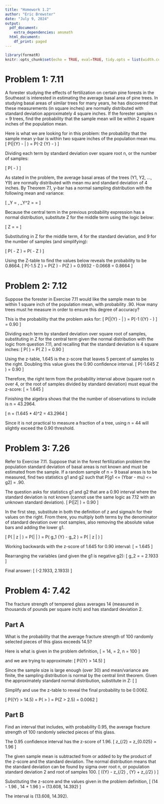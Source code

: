 ---
title: "Homework 1.2"
author: "Eric Brewster"
date: "July 9, 2024"
output:
  pdf_document:
    extra_dependencies: amsmath
  html_document:
    df_print: paged
---
 
```{r setup, include=FALSE}
library(formatR)
knitr::opts_chunk$set(echo = TRUE, eval=TRUE, tidy.opts = list(width.cutoff = 60), tidy = TRUE)
```

# Problem 1: 7.11
A forester studying the effects of fertilization on certain pine forests in the Southeast is interested in estimating the average basal area of pine trees. In studying basal areas of similar trees for many years, he has discovered that these measurements (in square inches) are normally
distributed with standard deviation approximately 4 square inches. If the forester samples
n = 9 trees, find the probability that the sample mean will be within 2 square inches of the
population mean.

Here is what we are looking for in this problem: the probability that the sample mean y-bar is within two square inches of the population mean mu.
\[
P(|\bar{Y} - \mu| \leq 2) = P(-2 \leq \bar{Y} - \mu \leq 2)
\]

Dividing each term by standard deviation over square root n, or the number of samples:

\[
P\left( -\frac{2}{\sigma/\sqrt{n}} \leq \frac{\bar{Y} - \mu}{\sigma / \sqrt{n}} \leq \frac{2}{\sigma/\sqrt{n}} \right)
\]

As stated in the problem, the average basal areas of the trees (Y1, Y2, ..., Y9) are normally distributed with mean mu and standard deviation of 4 inches. By Theorem 7.1, y-bar has a normal sampling distribution with the following mean and variance:

\[
\mu_Y = \mu, \sigma_Y^2 = \frac{\sigma^2}{n} = \frac{16}{9}
\]

Because the central term in the previous probability expression has a normal distribution, substitute Z for the middle term using the logic below:

\[
Z = \frac{\bar{Y} - \mu_Y}{\sigma_Y} = \frac{\bar{Y} - \mu}{\sigma / \sqrt{n}}
\]

Substituting in Z for the middle term, 4 for the standard deviation, and 9 for the number of samples (and simplifying):

\[
P\left( -\frac{2}{\frac{4}{\sqrt{9}}} \leq Z \leq \frac{2}{\frac{4}{\sqrt{9}}} \right)
= P\left( -\frac{3}{2} \leq Z \leq \frac{3}{2} \right)
\]

Using the Z-table to find the values below reveals the probability to be 0.8664.
\[
P(-1.5 \leq Z \leq 1.5) = P(Z \leq 1.5) - P(Z \leq -1.5)
= 0.9932 - 0.0668 = 0.8664
\]


# Problem 2: 7.12
Suppose the forester in Exercise 7.11 would like the sample mean to be within 1 square inch
of the population mean, with probability .90. How many trees must he measure in order to
ensure this degree of accuracy?

This is the probability that the problem asks for:
\[
P(|\bar{Y} - \mu| \leq 1) = P[-1 \leq (\bar{Y} - \mu) \leq 1] = 0.90
\]

Dividing each term by standard deviation over square root of samples, substituting in Z for the central term given the normal distribution with the logic from question 7.11, and recalling that the standard deviation is 4 square inches:
\[
P\left( \frac{-1}{\sigma/\sqrt{n}} \leq \frac{\bar{Y} - \mu}{\sigma / \sqrt{n}} \leq \frac{1}{\sigma/\sqrt{n}} \right) 
= P\left( \frac{-1}{4} \sqrt{n} \leq Z \leq \frac{1}{4}\sqrt{n} \right) = 0.90
\]

Using the z-table, 1.645 is the z-score that leaves 5 percent of samples to the right. Doubling this value gives the 0.90 confidence interval.
\[
P(-1.645 \leq Z \leq 1.645) = 0.90
\]

Therefore, the right term from the probability interval above (square root n over 4, or the root of samples divided by standard deviation) must equal the z-score:
\[
\frac{\sqrt{n}}{4} = 1.645
\]

Finishing the algebra shows that the the number of observations to include is n = 43.2964.

\[
n = (1.645 * 4)^2 = 43.2964
\]

Since it is not practical to measure a fraction of a tree, using n = 44 will slightly exceed the 0.90 threshold.


# Problem 3: 7.26
Refer to Exercise 7.11. Suppose that in the forest fertilization problem the population standard
deviation of basal areas is not known and must be estimated from the sample. If a random
sample of n = 9 basal areas is to be measured, find two statistics g1 and g2 such that P[g1 <=
(Ybar - mu) <= g2] = .90.

The question asks for statistics g1 and g2 that are a 0.90 interval where the standard deviation is not known (cannot use the same logic as 7.12 with an unknown standard deviation).
\[
P(|Z| \leq 1.645) = 0.90
\]

In the first step, substitute in both the definition of z and sigma/n for their values on the right. From there, you multiply both terms by the denominator of standard deviation over root samples, also removing the absolute value bars and adding the lower g1.

\[
P\left( \left| z \right| \leq \frac{g_2}{4/\sqrt{9}} \right) 
= P\left(| \frac{\bar{Y} - \mu}{\sigma/\sqrt{n}}| \leq \frac{g_2}{\sigma/\sqrt{n}} \right) 
= P\left( g_1 \leq \bar{Y} - \mu \leq g_2 \right) 
= P\left( \left| z \right| \leq 1.645 \right)
\]

Working backwards with the z-score of 1.645 for 0.90 interval:
\[
\frac{g_2}{4/\sqrt{9}} = 1.645
\]

Rearranging the variables (and given the g1 is negative g2):
\[
g_2 = \frac{1.645 * 4}{\sqrt{9}} = 2.1933
\]

Final answer:
\[
(-2.1933, 2.1933)
\]




# Problem 4: 7.42
The fracture strength of tempered glass averages 14 (measured in thousands of pounds per
square inch) and has standard deviation 2.

## Part A
What is the probability that the average fracture strength of 100 randomly selected pieces of this glass exceeds 14.5?

Here is what is given in the problem definition,
\[
\mu = 14, \text { }\sigma = 2, \text { and } n = 100
\]

and we are trying to approximate:
\[
P(\bar{Y} > 14.5)
\]


Since the sample size is large enough (over 30) and mean/variance are finite, the sampling distribution is normal by the central limit theorem. Given the approximately standard normal distribution, substitute in Z:
\[
\frac{\bar{Y} - \mu}{\sigma / \sqrt{n}}
\]

Simplify and use the z-table to reveal the final probability to be 0.0062.

\[
P(\bar{Y} > 14.5) = P\left( \frac{\bar{Y} - 14}{\frac{2}{\sqrt{100}}} > \frac{14.5 - 14}{\frac{2}{\sqrt{100}}} \right) = P(Z > 2.5) = 0.0062
\]



## Part B
Find an interval that includes, with probability 0.95, the average fracture strength of 100
randomly selected pieces of this glass.

The 0.95 confidence interval has the z-score of 1.96.
\[
z_{\alpha/2} = z_{0.025} = 1.96
\]

The given sample mean is subtracted from or added to by the product of the z-score and the standard deviation. The normal distribution means that the standard deviation can be found by sigma over root n, or population standard deviation 2 and root of samples 100.
\[
(\bar{Y} - z_{\alpha/2} \cdot \frac{\sigma}{\sqrt{n}}, \text { } \bar{Y} + z_{\alpha/2} \cdot \frac{\sigma}{\sqrt{n}})
\]

Substituting the z-score and the values given in the problem definition,
\[
(14 - 1.96 \cdot \frac{2}{\sqrt{100}}, \text{ }14 + 1.96 \cdot \frac{2}{\sqrt{100}})
= (13.608,\text { } 14.392)
\]

The interval is (13.608, 14.392).
